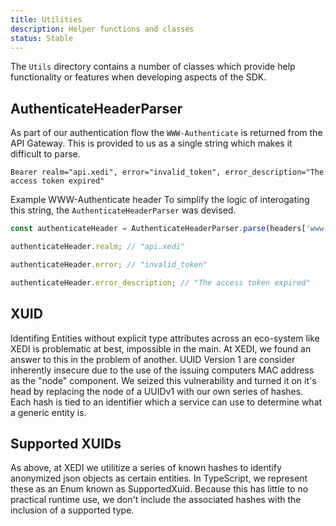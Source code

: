 ```yaml
---
title: Utilities
description: Helper functions and classes
status: Stable
---
```



The <Link href="https://github.com/xedi/sdk-js/tree/master/src/Utils">`Utils`<LinkExternalIcon /></Link> directory contains a number of classes which provide help functionality or features when developing aspects of the SDK.

## AuthenticateHeaderParser

As part of our <Link href="/architecture/authentication">authentication flow</Link> the <Link href="https://tools.ietf.org/html/rfc6750#page-9">`WWW-Authenticate`<LinkExternalIcon /></Link> is returned from the API Gateway. This is provided to us as a single string which makes it difficult to parse.
```
Bearer realm="api.xedi", error="invalid_token", error_description="The access token expired"
```
<Text as="p" mb={3} fontSize={1} color="gray.5">Example WWW-Authenticate header</Text>
<Text as="p" mb={3}>To simplify the logic of interogating this string, the `AuthenticateHeaderParser` was devised.</Text>

```javascript
const authenticateHeader = AuthenticateHeaderParser.parse(headers['www-authenticate']);

authenticateHeader.realm; // "api.xedi"

authenticateHeader.error; // "invalid_token"

authenticateHeader.error_description; // "The access token expired"
```

## XUID

Identifing Entities without explicit type attributes across an eco-system like XEDI is problematic at best, impossible in the main. At XEDI, we found an answer to this in the problem of another. <Link href="https://en.wikipedia.org/wiki/Universally_unique_identifier#Version_1_(date-time_and_MAC_address)">UUID Version 1<LinkExternalIcon ml={1} /></Link> are consider inherently insecure due to the use of the issuing computers MAC address as the "node" component. We seized this vulnerability and turned it on it's head by replacing the node of a UUIDv1 with our own series of hashes. Each hash is tied to an identifier which a service can use to determine what a generic entity is.

## Supported XUIDs

As above, at XEDI we utilitize a series of known hashes to identify anonymized json objects as certain entities. In TypeScript, we represent these as an Enum known as SupportedXuid. Because this has little to no practical runtime use, we don't include the associated hashes with the inclusion of a supported type.

